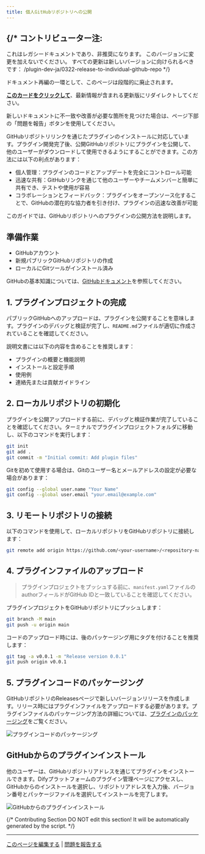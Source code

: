 ```yaml
---
title: 個人GitHubリポジトリへの公開
---
```



{/* 
  コントリビューター注:
  ----------------
  これはレガシードキュメントであり、非推奨になります。
  このバージョンに変更を加えないでください。
  すべての更新は新しいバージョンに向けられるべきです：
  /plugin-dev-ja/0322-release-to-individual-github-repo
*/}

<Card title="このドキュメントはまもなく非推奨になります" icon="circle-exclamation" href="/plugin-dev-ja/0322-release-to-individual-github-repo">
  <p>ドキュメント再編の一環として、このページは段階的に廃止されます。</p>
  
  <p><u><b>このカードをクリックして</b></u>、最新情報が含まれる更新版にリダイレクトしてください。</p>
  
  <p>新しいドキュメントに不一致や改善が必要な箇所を見つけた場合は、ページ下部の「問題を報告」ボタンを使用してください。</p>
</Card>

GitHubリポジトリリンクを通じたプラグインのインストールに対応しています。プラグイン開発完了後、公開GitHubリポジトリにプラグインを公開して、他のユーザーがダウンロードして使用できるようにすることができます。この方法には以下の利点があります：

* 個人管理：プラグインのコードとアップデートを完全にコントロール可能
* 迅速な共有：GitHubリンクを通じて他のユーザーやチームメンバーと簡単に共有でき、テストや使用が容易
* コラボレーションとフィードバック：プラグインをオープンソース化することで、GitHubの潜在的な協力者を引き付け、プラグインの迅速な改善が可能

このガイドでは、GitHubリポジトリへのプラグインの公開方法を説明します。

## 準備作業

* GitHubアカウント
* 新規パブリックGitHubリポジトリの作成
* ローカルにGitツールがインストール済み

GitHubの基本知識については、[GitHubドキュメント](https://docs.github.com/en/repositories/creating-and-managing-repositories/creating-a-new-repository)を参照してください。

## 1. プラグインプロジェクトの完成

パブリックGitHubへのアップロードは、プラグインを公開することを意味します。プラグインのデバッグと検証が完了し、`README.md`ファイルが適切に作成されていることを確認してください。

説明文書には以下の内容を含めることを推奨します：

* プラグインの概要と機能説明
* インストールと設定手順
* 使用例
* 連絡先または貢献ガイドライン

## 2. ローカルリポジトリの初期化
プラグインを公開アップロードする前に、デバッグと検証作業が完了していることを確認してください。ターミナルでプラグインプロジェクトフォルダに移動し、以下のコマンドを実行します：

```bash
git init
git add .
git commit -m "Initial commit: Add plugin files"
```

Gitを初めて使用する場合は、Gitのユーザー名とメールアドレスの設定が必要な場合があります：

```bash
git config --global user.name "Your Name"
git config --global user.email "your.email@example.com"
```

## 3. リモートリポジトリの接続

以下のコマンドを使用して、ローカルリポジトリをGitHubリポジトリに接続します：

```bash
git remote add origin https://github.com/<your-username>/<repository-name>.git
```


## 4. プラグインファイルのアップロード

> プラグインプロジェクトをプッシュする前に、`manifest.yaml`ファイルのauthorフィールドがGitHub IDと一致していることを確認してください。

プラグインプロジェクトをGitHubリポジトリにプッシュします：

```bash
git branch -M main
git push -u origin main
```


コードのアップロード時には、後のパッケージング用にタグを付けることを推奨します：


```bash
git tag -a v0.0.1 -m "Release version 0.0.1"
git push origin v0.0.1
```

## 5. プラグインコードのパッケージング

GitHubリポジトリのReleasesページで新しいバージョンリリースを作成します。リリース時にはプラグインファイルをアップロードする必要があります。プラグインファイルのパッケージング方法の詳細については、[プラグインのパッケージング](/ja-jp/plugins/publish-plugins/package-plugin-file-and-publish)をご覧ください。

![プラグインコードのパッケージング](https://assets-docs.dify.ai/2025/01/de1d01614ade2214dba5f19eea682804.png)

## GitHubからのプラグインインストール

他のユーザーは、GitHubリポジトリアドレスを通じてプラグインをインストールできます。Difyプラットフォームのプラグイン管理ページにアクセスし、GitHubからのインストールを選択し、リポジトリアドレスを入力後、バージョン番号とパッケージファイルを選択してインストールを完了します。

![GitHubからのプラグインインストール](https://assets-docs.dify.ai/2025/01/7db779f2d581f1c55250e45a4f23d6fb.png)

{/*
Contributing Section
DO NOT edit this section!
It will be automatically generated by the script.
*/}

---

[このページを編集する](https://github.com/langgenius/dify-docs/edit/main/ja-jp/plugins/publish-plugins/publish-plugin-on-personal-github-repo.mdx) | [問題を報告する](https://github.com/langgenius/dify-docs/issues/new?title=ドキュメントの問題%3A%20sh-plugin-on-personal-github-r&body=%23%23%20問題の説明%0A%3C%21--%20発見した問題について簡単に説明してください%20--%3E%0A%0A%23%23%20ページリンク%0Ahttps%3A%2F%2Fgithub.com%2Flanggenius%2Fdify-docs%2Fblob%2Fmain%2Fja-jp/plugins/publish-plugins%2Fpublish-plugin-on-personal-github-repo.mdx%0A%0A%23%23%20提案される変更%0A%3C%21--%20特定の変更案がある場合は、ここで説明してください%20--%3E%0A%0A%3C%21--%20ドキュメントの品質向上にご協力いただきありがとうございます！%20--%3E)

